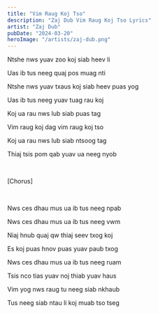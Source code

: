 ```yaml
---
title: "Vim Raug Koj Tso"
description: "Zaj Dub Vim Raug Koj Tso Lyrics"
artist: "Zaj Dub"
pubDate: "2024-03-20"
heroImage: "/artists/zaj-dub.png"
---
```


Ntshe nws yuav zoo koj siab heev li

Uas ib tus neeg quaj pos muag nti

Ntshe nws yuav txaus koj siab heev puas yog

Uas ib tus neeg yuav tuag rau koj

Koj ua rau nws lub siab puas tag

Vim raug koj dag vim raug koj tso

Koj ua rau nws lub siab ntsoog tag

Thiaj tsis pom qab yuav ua neeg nyob

<br />

[Chorus]

<br />

Nws ces dhau mus ua ib tus neeg npab

Nws ces dhau mus ua ib tus neeg vwm

Niaj hnub quaj qw thiaj seev txog koj

Es koj puas hnov puas yuav paub txog

Nws ces dhau mus ua ib tus neeg ruam

Tsis nco tias yuav noj thiab yuav haus

Vim yog nws raug tu neeg siab nkhaub

Tus neeg siab ntau li koj muab tso tseg
